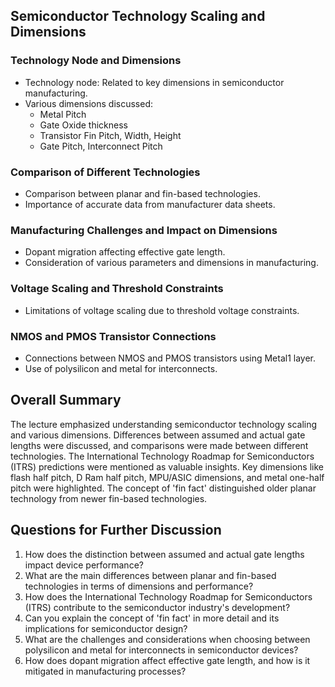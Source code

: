 ## Semiconductor Technology Scaling and Dimensions

### Technology Node and Dimensions

- Technology node: Related to key dimensions in semiconductor manufacturing.
- Various dimensions discussed:
  - Metal Pitch
  - Gate Oxide thickness
  - Transistor Fin Pitch, Width, Height
  - Gate Pitch, Interconnect Pitch

### Comparison of Different Technologies

- Comparison between planar and fin-based technologies.
- Importance of accurate data from manufacturer data sheets.

### Manufacturing Challenges and Impact on Dimensions

- Dopant migration affecting effective gate length.
- Consideration of various parameters and dimensions in manufacturing.

### Voltage Scaling and Threshold Constraints

- Limitations of voltage scaling due to threshold voltage constraints.

### NMOS and PMOS Transistor Connections

- Connections between NMOS and PMOS transistors using Metal1 layer.
- Use of polysilicon and metal for interconnects.

## Overall Summary

The lecture emphasized understanding semiconductor technology scaling and various dimensions. Differences between assumed and actual gate lengths were discussed, and comparisons were made between different technologies. The International Technology Roadmap for Semiconductors (ITRS) predictions were mentioned as valuable insights. Key dimensions like flash half pitch, D Ram half pitch, MPU/ASIC dimensions, and metal one-half pitch were highlighted. The concept of 'fin fact' distinguished older planar technology from newer fin-based technologies.

## Questions for Further Discussion

1. How does the distinction between assumed and actual gate lengths impact device performance?
2. What are the main differences between planar and fin-based technologies in terms of dimensions and performance?
3. How does the International Technology Roadmap for Semiconductors (ITRS) contribute to the semiconductor industry's development?
4. Can you explain the concept of 'fin fact' in more detail and its implications for semiconductor design?
5. What are the challenges and considerations when choosing between polysilicon and metal for interconnects in semiconductor devices?
6. How does dopant migration affect effective gate length, and how is it mitigated in manufacturing processes?